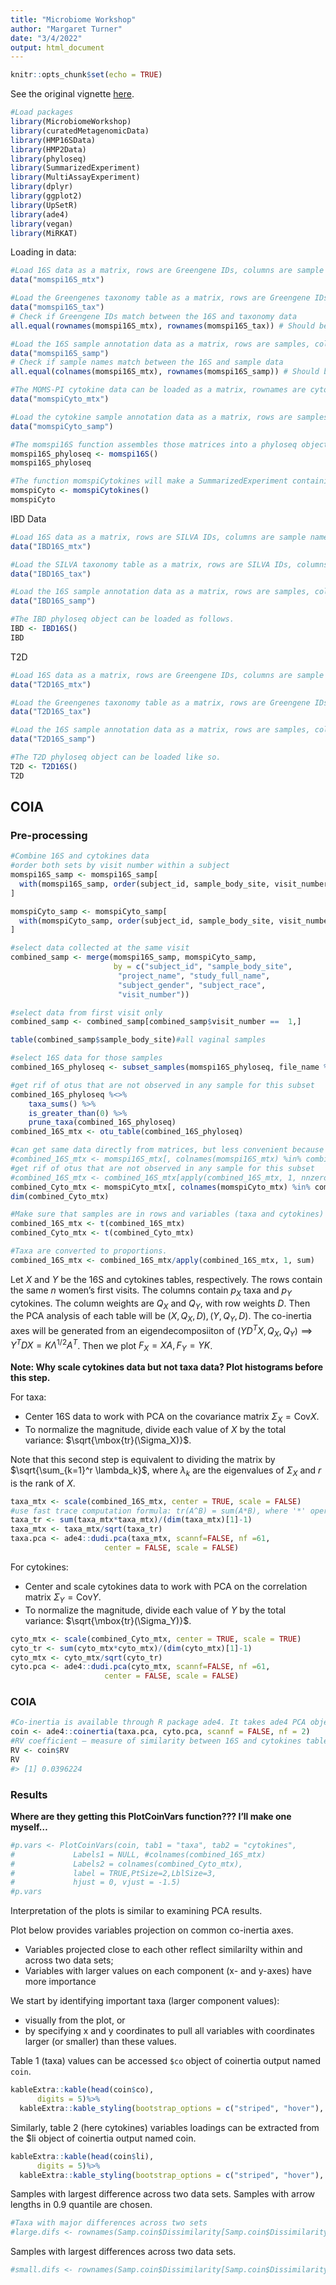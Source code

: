 ```yaml
---
title: "Microbiome Workshop"
author: "Margaret Turner"
date: "3/4/2022"
output: html_document
---
```


```r
knitr::opts_chunk$set(echo = TRUE)
```

See the original vignette [here](http://biocworkshops2019.bioconductor.org.s3-website-us-east-1.amazonaws.com/page/MicrobiomeWorkshop__MicrobiomeWorkshop/).

```r
#Load packages
library(MicrobiomeWorkshop)
library(curatedMetagenomicData)
library(HMP16SData)
library(HMP2Data)
library(phyloseq)
library(SummarizedExperiment)
library(MultiAssayExperiment)
library(dplyr)
library(ggplot2)
library(UpSetR)
library(ade4)
library(vegan)
library(MiRKAT)
```

Loading in data:

```r
#Load 16S data as a matrix, rows are Greengene IDs, columns are sample names:
data("momspi16S_mtx")

#Load the Greengenes taxonomy table as a matrix, rows are Greengene IDs, columns are taxonomic ranks:
data("momspi16S_tax")
# Check if Greengene IDs match between the 16S and taxonomy data
all.equal(rownames(momspi16S_mtx), rownames(momspi16S_tax)) # Should be TRUE

#Load the 16S sample annotation data as a matrix, rows are samples, columns are annotations:
data("momspi16S_samp")
# Check if sample names match between the 16S and sample data
all.equal(colnames(momspi16S_mtx), rownames(momspi16S_samp)) # Should be TRUE

#The MOMS-PI cytokine data can be loaded as a matrix, rownames are cytokine names, colnames are sample names:
data("momspiCyto_mtx")

#Load the cytokine sample annotation data as a matrix, rows are samples, columns are annotations:
data("momspiCyto_samp")
```



```r
#The momspi16S function assembles those matrices into a phyloseq object.
momspi16S_phyloseq <- momspi16S()
momspi16S_phyloseq

#The function momspiCytokines will make a SummarizedExperiment containing cytokine data
momspiCyto <- momspiCytokines()
momspiCyto
```

IBD Data

```r
#Load 16S data as a matrix, rows are SILVA IDs, columns are sample names:
data("IBD16S_mtx")

#Load the SILVA taxonomy table as a matrix, rows are SILVA IDs, columns are taxonomic ranks:
data("IBD16S_tax")

#Load the 16S sample annotation data as a matrix, rows are samples, columns are annotations:
data("IBD16S_samp")

#The IBD phyloseq object can be loaded as follows.
IBD <- IBD16S()
IBD
```

T2D

```r
#Load 16S data as a matrix, rows are Greengene IDs, columns are sample names:
data("T2D16S_mtx")

#Load the Greengenes taxonomy table as a matrix, rows are Greengene IDs, columns are taxonomic ranks:
data("T2D16S_tax")

#Load the 16S sample annotation data as a matrix, rows are samples, columns are annotations:
data("T2D16S_samp")

#The T2D phyloseq object can be loaded like so.
T2D <- T2D16S()
T2D
```

## COIA

### Pre-processing

```r
#Combine 16S and cytokines data
#order both sets by visit number within a subject
momspi16S_samp <- momspi16S_samp[
  with(momspi16S_samp, order(subject_id, sample_body_site, visit_number)),
] 

momspiCyto_samp <- momspiCyto_samp[
  with(momspiCyto_samp, order(subject_id, sample_body_site, visit_number)),
]

#select data collected at the same visit
combined_samp <- merge(momspi16S_samp, momspiCyto_samp, 
                       by = c("subject_id", "sample_body_site", 
                        "project_name", "study_full_name",
                        "subject_gender", "subject_race",
                        "visit_number"))

#select data from first visit only
combined_samp <- combined_samp[combined_samp$visit_number ==  1,]

table(combined_samp$sample_body_site)#all vaginal samples

#select 16S data for those samples
combined_16S_phyloseq <- subset_samples(momspi16S_phyloseq, file_name %in% combined_samp$file_name.x)

#get rif of otus that are not observed in any sample for this subset
combined_16S_phyloseq %<>%
    taxa_sums() %>%
    is_greater_than(0) %>%
    prune_taxa(combined_16S_phyloseq)
combined_16S_mtx <- otu_table(combined_16S_phyloseq)

#can get same data directly from matrices, but less convenient because phyloseq has taxonomy info
#combined_16S_mtx <- momspi16S_mtx[, colnames(momspi16S_mtx) %in% combined_samp$file_name.x]
#get rif of otus that are not observed in any sample for this subset
#combined_16S_mtx <- combined_16S_mtx[apply(combined_16S_mtx, 1, nnzero) >0, ]
combined_Cyto_mtx <- momspiCyto_mtx[, colnames(momspiCyto_mtx) %in% combined_samp$file_name.y ]
dim(combined_Cyto_mtx)

#Make sure that samples are in rows and variables (taxa and cytokines) are in columns.
combined_16S_mtx <- t(combined_16S_mtx)
combined_Cyto_mtx <- t(combined_Cyto_mtx)

#Taxa are converted to proportions.
combined_16S_mtx <- combined_16S_mtx/apply(combined_16S_mtx, 1, sum)
```


Let $X$ and $Y$ be the 16S and cytokines tables, respectively. The rows contain the same $n$ women's first visits. The columns contain $p_X$ taxa and $p_Y$ cytokines. The column weights are $Q_X$ and $Q_Y$, with row weights $D$. Then the PCA analysis of each table will be $(X, Q_X, D), (Y, Q_Y,D)$. The co-inertia axes will be generated from an eigendecomposiiton of $(YD^TX, Q_X, Q_Y)\implies Y^TDX=K\Lambda^{1/2}A^T$. Then we plot $F_X=XA, F_Y=YK$.

**Note: Why scale cytokines data but not taxa data? Plot histograms before this step.**

For taxa:

- Center 16S data to work with PCA on the covariance matrix $\Sigma_X=\text{Cov}X$.
- To normalize the magnitude, divide each value of $X$ by the total variance: $\sqrt{\mbox{tr}(\Sigma_X)}$.

Note that this second step is equivalent to dividing the matrix by $\sqrt{\sum_{k=1}^r \lambda_k}$, where $\lambda_k$ are the eigenvalues of $\Sigma_X$ and $r$ is the rank of $X$.

```r
taxa_mtx <- scale(combined_16S_mtx, center = TRUE, scale = FALSE)
#use fast trace computation formula: tr(A^B) = sum(A*B), where '*' operator refers to elementwise product
taxa_tr <- sum(taxa_mtx*taxa_mtx)/(dim(taxa_mtx)[1]-1)
taxa_mtx <- taxa_mtx/sqrt(taxa_tr)
taxa.pca <- ade4::dudi.pca(taxa_mtx, scannf=FALSE, nf =61,
                     center = FALSE, scale = FALSE)
```

For cytokines:

- Center and scale cytokines data to work with PCA on the correlation matrix $\Sigma_Y=\text{Cov}Y$.
- To normalize the magnitude, divide each value of $Y$ by the total variance: $\sqrt{\mbox{tr}(\Sigma_Y)}$.

```r
cyto_mtx <- scale(combined_Cyto_mtx, center = TRUE, scale = TRUE)
cyto_tr <- sum(cyto_mtx*cyto_mtx)/(dim(cyto_mtx)[1]-1)
cyto_mtx <- cyto_mtx/sqrt(cyto_tr)
cyto.pca <- ade4::dudi.pca(cyto_mtx, scannf=FALSE, nf =61,
                     center = FALSE, scale = FALSE)
```


### COIA

```r
#Co-inertia is available through R package ade4. It takes ade4 PCA objects and performs joint eigendecomposition.
coin <- ade4::coinertia(taxa.pca, cyto.pca, scannf = FALSE, nf = 2)
#RV coefficient – measure of similarity between 16S and cytokines tables
RV <- coin$RV
RV
#> [1] 0.0396224
```

### Results

**Where are they getting this PlotCoinVars function??? I'll make one myself...**

```r
#p.vars <- PlotCoinVars(coin, tab1 = "taxa", tab2 = "cytokines", 
#             Labels1 = NULL, #colnames(combined_16S_mtx)
#             Labels2 = colnames(combined_Cyto_mtx),
#             label = TRUE,PtSize=2,LblSize=3,
#             hjust = 0, vjust = -1.5)
#p.vars
```


Interpretation of the plots is similar to examining PCA results.

Plot below provides variables projection on common co-inertia axes.

- Variables projected close to each other reflect similarilty within and across two data sets;
- Variables with larger values on each component (x- and y-axes) have more importance

We start by identifying important taxa (larger component values):

- visually from the plot, or
- by specifying x and y coordinates to pull all variables with coordinates larger (or smaller) than these values. 

Table 1 (taxa) values can be accessed `$co` object of coinertia output named `coin`.

```r
kableExtra::kable(head(coin$co),
      digits = 5)%>%
  kableExtra::kable_styling(bootstrap_options = c("striped", "hover"), full_width = F)
```

Similarly, table 2 (here cytokines) variables loadings can be extracted from the $li object of coinertia output named coin.

```r
kableExtra::kable(head(coin$li),
      digits = 5)%>%
  kableExtra::kable_styling(bootstrap_options = c("striped", "hover"), full_width = F)
```


Samples with largest difference across two data sets. Samples with arrow lengths in 0.9 quantile are chosen.

```r
#Taxa with major differences across two sets
#large.difs <- rownames(Samp.coin$Dissimilarity[Samp.coin$Dissimilarity$Quantile >= 0.9, ])
```

Samples with largest differences across two data sets.

```r
#small.difs <- rownames(Samp.coin$Dissimilarity[Samp.coin$Dissimilarity$Quantile < 0.1, ])
```

